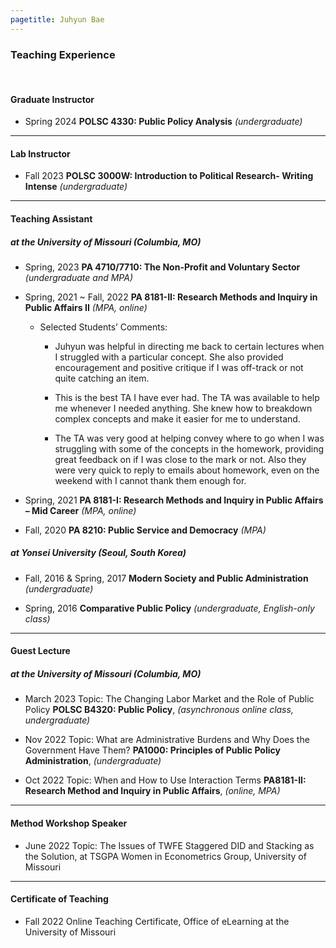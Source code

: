 ```yaml
---
pagetitle: Juhyun Bae
---
```


<link rel="stylesheet" href="styles.css" type="text/css">


### Teaching Experience
<br>

#### Graduate Instructor
* Spring 2024 __POLSC 4330: Public Policy Analysis__ _(undergraduate)_

------

#### Lab Instructor
* Fall 2023 __POLSC 3000W: Introduction to Political Research- Writing Intense__ _(undergraduate)_

------

#### Teaching Assistant
##### at the University of Missouri (Columbia, MO)
* Spring, 2023 __PA 4710/7710: The Non-Profit and Voluntary Sector__ _(undergraduate and MPA)_

* Spring, 2021 ~ Fall, 2022	__PA 8181-II: Research Methods and Inquiry in Public Affairs II__ _(MPA, online)_
  + Selected Students' Comments: 
    - Juhyun was helpful in directing me back to certain lectures when I struggled with a particular concept. She also provided encouragement and positive critique if I was off-track or not quite catching an item.
  
    - This is the best TA I have ever had. The TA was available to help me whenever I needed anything. She knew
how to breakdown complex concepts and make it easier for me to understand.
  
    - The TA was very good at helping convey where to go when I was struggling with some of the concepts in the
homework, providing great feedback on if I was close to the mark or not. Also they were very quick to reply to
emails about homework, even on the weekend with I cannot thank them enough for.

* Spring, 2021 __PA 8181-I: Research Methods and Inquiry in Public Affairs – Mid Career__ _(MPA, online)_

* Fall, 2020	__PA 8210: Public Service and Democracy__ _(MPA)_

##### at Yonsei University (Seoul, South Korea)
* Fall, 2016 & Spring, 2017 __Modern Society and Public Administration__ _(undergraduate)_

* Spring, 2016 __Comparative Public Policy__ _(undergraduate, English-only class)_

------

#### Guest Lecture
##### at the University of Missouri (Columbia, MO)
* March 2023 Topic: The Changing Labor Market and the Role of Public Policy __POLSC B4320: Public Policy__, _(asynchronous online class, undergraduate)_

* Nov 2022	Topic: What are Administrative Burdens and Why Does the Government Have Them? __PA1000: Principles of Public Policy Administration__, _(undergraduate)_

* Oct 2022	Topic: When and How to Use Interaction Terms __PA8181-II: Research Method and Inquiry in Public Affairs__, _(online, MPA)_

------

#### Method Workshop Speaker

* June 2022 Topic: The Issues of TWFE Staggered DID and Stacking as the Solution, at TSGPA Women in Econometrics Group, University of Missouri 

------

#### Certificate of Teaching 
* Fall 2022	Online Teaching Certificate, Office of eLearning at the University of Missouri

